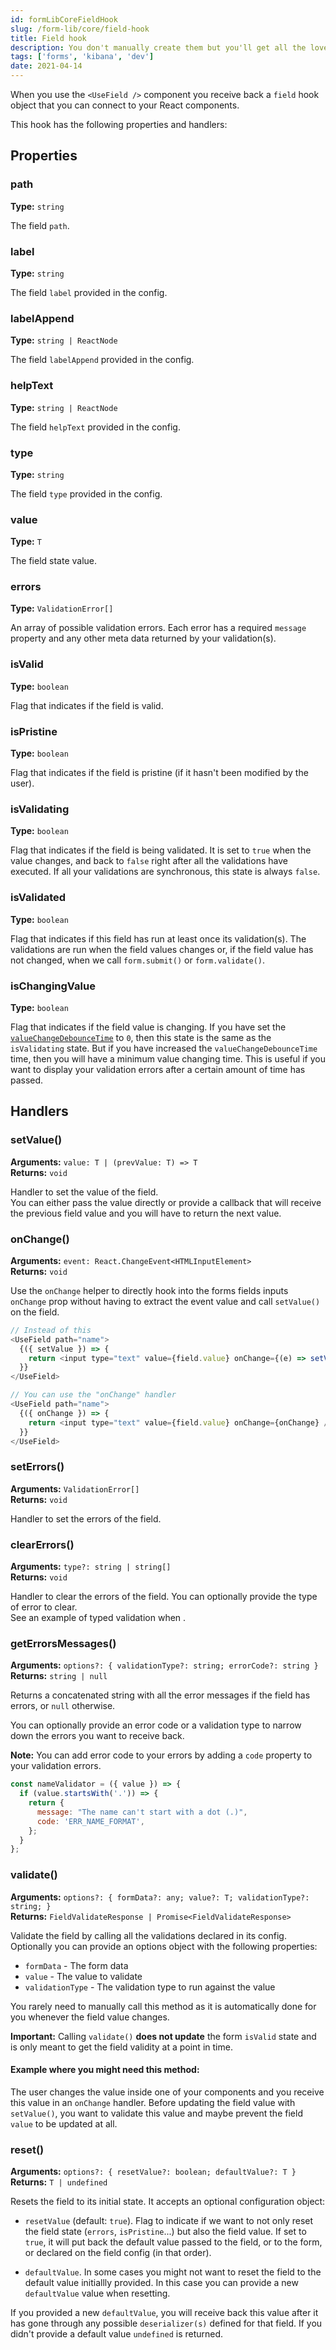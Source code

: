 ---
id: formLibCoreFieldHook
slug: /form-lib/core/field-hook
title: Field hook
description: You don't manually create them but you'll get all the love from them
tags: ['forms', 'kibana', 'dev']
date: 2021-04-14
---

When you use the  `<UseField />` component you receive back a `field` hook object that you can connect to your React components.  

This hook has the following properties and handlers:

## Properties

### path

**Type:** `string`

The field `path`.

### label

**Type:** `string`

The field `label` provided in the config.

### labelAppend

**Type:** `string | ReactNode`

The field `labelAppend` provided in the config.

### helpText

**Type:** `string | ReactNode`

The field `helpText` provided in the config.

### type

**Type:** `string`

The field `type` provided in the config.

### value

**Type:** `T`

The field state value.

### errors

**Type:** `ValidationError[]`

An array of possible validation errors. Each error has a required `message` property and any other meta data returned by your validation(s).

### isValid

**Type:** `boolean`

Flag that indicates if the field is valid.

### isPristine

**Type:** `boolean`

Flag that indicates if the field is pristine (if it hasn't been modified by the user).

### isValidating

**Type:** `boolean`

Flag that indicates if the field is being validated. It is set to `true` when the value changes, and back to `false` right after all the validations have executed.  If all your validations are synchronous, this state is always `false`.

### isValidated

**Type:** `boolean`

Flag that indicates if this field has run at least once its validation(s). The validations are run when the field values changes or, if the field value has not changed, when we call `form.submit()` or `form.validate()`.

### isChangingValue

**Type:** `boolean`

Flag that indicates if the field value is changing. If you have set the [`valueChangeDebounceTime`](use_field.md#valuechangedebouncetime) to `0`, then this state is the same as the `isValidating` state. But if you have increased the `valueChangeDebounceTime` time, then you will have a minimum value changing time. This is useful if you want to display your validation errors after a certain amount of time has passed.

## Handlers

### setValue()

**Arguments:** `value: T | (prevValue: T) => T`  
**Returns:** `void`

Handler to set the value of the field.  
You can either pass the value directly or provide a callback that will receive the previous field value and you will have to return the next value.

### onChange()

**Arguments:** `event: React.ChangeEvent<HTMLInputElement>`  
**Returns:** `void`

Use the `onChange` helper to directly hook into the forms fields inputs `onChange` prop without having to extract the event value and call `setValue()` on the field.

```js
// Instead of this
<UseField path="name">
  {({ setValue }) => {
    return <input type="text" value={field.value} onChange={(e) => setValue(e.target.value)} />
  }}
</UseField>

// You can use the "onChange" handler
<UseField path="name">
  {({ onChange }) => {
    return <input type="text" value={field.value} onChange={onChange} />
  }}
</UseField>
```

### setErrors()

**Arguments:** `ValidationError[]`  
**Returns:** `void`

Handler to set the errors of the field.

### clearErrors()

**Arguments:** `type?: string | string[]`  
**Returns:** `void`

Handler to clear the errors of the field. You can optionally provide the type of error to clear.  
See an example of typed validation when <DocLink id="formLibExampleValidation" section="validating-arrays-of-items" text="validating an array of items" />.

### getErrorsMessages()

**Arguments:** `options?: { validationType?: string; errorCode?: string }`  
**Returns:** `string | null`

Returns a concatenated string with all the error messages if the field has errors, or `null` otherwise.

You can optionally provide an error code or a validation type to narrow down the errors you want to receive back.  

**Note:** You can add error code to your errors by adding a `code` property to your validation errors.

```js
const nameValidator = ({ value }) => {
  if (value.startsWith('.')) => {
    return {
      message: "The name can't start with a dot (.)",
      code: 'ERR_NAME_FORMAT',
    };
  }
};
```

### validate()

**Arguments:** `options?: { formData?: any; value?: T; validationType?: string; }`  
**Returns:** `FieldValidateResponse | Promise<FieldValidateResponse>`

Validate the field by calling all the validations declared in its config.  Optionally you can provide an options object with the following properties:

* `formData` - The form data
* `value` - The value to validate
* `validationType` - The validation type to run against the value 

You rarely need to manually call this method as it is automatically done for you whenever the field value changes.

**Important:** Calling `validate()` **does not update** the form `isValid` state and is only meant to get the field validity at a point in time.

#### Example where you might need this method:

The user changes the value inside one of your components and you receive this value in an `onChange` handler. Before updating the field value with `setValue()`, you want to validate this value and maybe prevent the field `value` to be updated at all.

### reset()

**Arguments:** `options?: { resetValue?: boolean; defaultValue?: T }`  
**Returns:** `T | undefined`

Resets the field to its initial state. It accepts an optional configuration object:

- `resetValue` (default: `true`). Flag to indicate if we want to not only reset the field state (`errors`, `isPristine`...) but also the field value. If set to `true`, it will put back the default value passed to the field, or to the form, or declared on the field config (in that order).

- `defaultValue`. In some cases you might not want to reset the field to the default value initiallly provided. In this case you can provide a new `defaultValue` value when resetting.

If you provided a new `defaultValue`, you will receive back this value after it has gone through any possible `deserializer(s)` defined for that field. If you didn't provide a default value `undefined` is returned.
